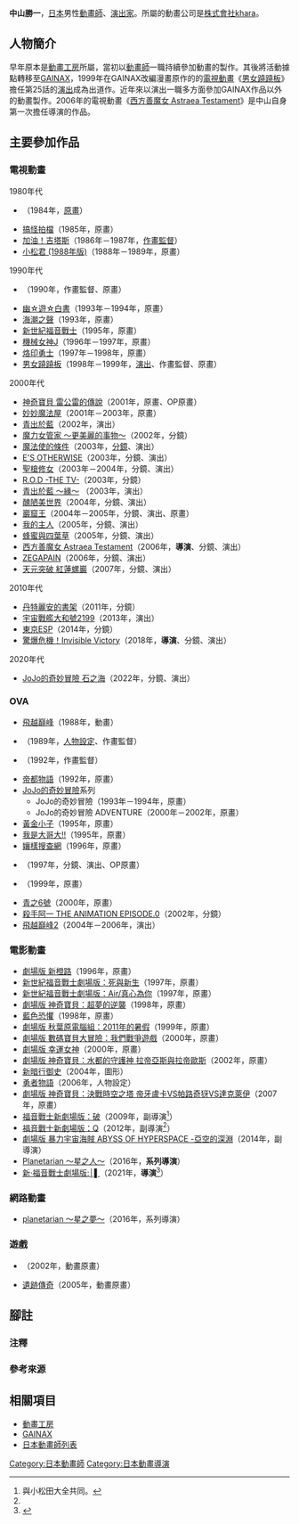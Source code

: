 {{multiple issues|
{{Notability Unreferenced|time=2016-11-12T10:25:47+00:00}}
{{Primarysources|time=2016-11-12T10:25:47+00:00}}
{{refimprove|time=2016-11-12T10:25:47+00:00}}
}}
{{noteTA|G1=Anime}}
{{Japanese|japanese=中山 勝一|kana=なかやま かついち|romaji=Nakayama Katsuichi}}
'''中山勝一'''{{bd|||}}，[[日本|日本]]男性[[動畫師|動畫師]]、[[戲劇|演出家]]。所屬的動畫公司是[[Khara|株式會社khara]]。

== 人物簡介 ==
早年原本是[[動畫工房|動畫工房]]所屬，當初以[[動畫師|動畫師]]一職持續參加動畫的製作。其後將活動據點轉移至[[GAINAX|GAINAX]]，1999年在GAINAX改編漫畫原作的的[[電視動畫|電視動畫]]《[[男女蹺蹺板|男女蹺蹺板]]》擔任第25話的[[戲劇|演出]]成為出道作。近年來以演出一職多方面參加GAINAX作品以外的動畫製作。2006年的電視動畫《[[西方善魔女|西方善魔女 Astraea Testament]]》是中山自身第一次擔任導演的作品。

== 主要參加作品 ==
=== 電視動畫 ===
; 1980年代
* {{link-ja|超攻速加爾比昂|超攻速ガルビオン}}（1984年，[[原畫|原畫]]）
* [[搞怪拍檔|搞怪拍檔]]（1985年，原畫）
* [[加油！吉塔斯|加油！吉塔斯]]（1986年－1987年，[[作畫監督|作畫監督]]）
* [[阿松_(漫畫)|小松君 (1988年版)]]（1988年－1989年，原畫）

; 1990年代
* {{link-ja|平成天才老爹|平成天才バカボン}}（1990年，作畫監督、原畫）
* [[幽遊白書|幽☆遊☆白書]]（1993年－1994年，原畫）
* [[海潮之聲|海潮之聲]]（1993年，原畫）
* [[新世紀福音戰士|新世紀福音戰士]]（1995年，原畫）
* [[機械女神|機械女神J]]（1996年－1997年，原畫）
* [[烙印勇士|烙印勇士]]（1997年－1998年，原畫）　
* [[男女蹺蹺板|男女蹺蹺板]]（1998年－1999年，[[戲劇|演出]]、作畫監督、原畫）

; 2000年代
* [[神奇寶貝_雷公雷的傳說|神奇寶貝 雷公雷的傳說]]（2001年，原畫、OP原畫）
* [[妙妙魔法屋|妙妙魔法屋]]（2001年－2003年，原畫）
* [[青出於藍_(漫畫)|青出於藍]]（2002年，演出）
* [[魔力女管家|魔力女管家 ～更美麗的事物～]]（2002年，分鏡）
* [[魔法使的條件|魔法使的條件]]（2003年，[[分鏡|分鏡]]、演出）
* [[星際少年隊|E'S OTHERWISE]]（2003年，分鏡、演出）
* [[聖槍修女|聖槍修女]]（2003年－2004年，分鏡、演出）
* [[R.O.D_-THE_TV-|R.O.D -THE TV-]]（2003年，分鏡）
* [[青出於藍_(漫畫)|青出於藍 ～緣～]] （2003年，演出）
* [[醜陋美世界|醜陋美世界]]（2004年，分鏡、演出）
* [[巖窟王|巖窟王]]（2004年－2005年，分鏡、演出、原畫）
* [[我的主人|我的主人]]（2005年，分鏡、演出）
* [[蜂蜜與四葉草|蜂蜜與四葉草]]（2005年，分鏡、演出）
* [[西方善魔女|西方善魔女 Astraea Testament]]（2006年，'''導演'''、分鏡、演出）
* [[ZEGAPAIN|ZEGAPAIN]]（2006年，分鏡、演出）
* [[天元突破_紅蓮螺巖|天元突破 紅蓮螺巖]]（2007年，分鏡、演出）

; 2010年代
* [[丹特麗安的書架|丹特麗安的書架]]（2011年，分鏡）
* [[宇宙戰艦大和號2199|宇宙戰艦大和號2199]]（2013年，演出）
* [[東京ESP|東京ESP]]（2014年，分鏡）
* [[驚爆危機#驚爆危機！Invisible_Victory|驚爆危機！Invisible Victory]]（2018年，'''導演'''、分鏡、演出）

; 2020年代
* [[JoJo的奇妙冒險_(電視動畫)|JoJo的奇妙冒險 石之海]]（2022年，分鏡、演出）

=== OVA ===
* [[飛越巔峰|飛越巔峰]]（1988年，動畫）
* {{link-ja|紅牙|紅い牙|紅牙 Blue Sonnet}}（1989年，[[人物設計|人物設定]]、作畫監督）
* {{lang|ja|[[阿松_(漫畫)|バカボンおそ松のカレーをたずねて三千里]]}}（1992年，作畫監督）
* [[帝都物語|帝都物語]]（1992年，原畫）
* [[JoJo的奇妙冒險|JoJo的奇妙冒險]]系列
** JoJo的奇妙冒險（1993年－1994年，原畫）
** JoJo的奇妙冒險 ADVENTURE（2000年－2002年，原畫）
* [[黃金小子|黃金小子]]（1995年，原畫）
* [[我是大哥大!!|我是大哥大!!]]（1995年，原畫）
* [[孃樣搜查網|孃樣搜查網]]（1996年，原畫）
* {{link-ja|魔法王國的俏皮小公主|でたとこプリンセス}}（1997年，分鏡、演出、OP原畫）
* {{link-ja|星際迷航俏女郎|てなもんやボイジャーズ}}（1999年，原畫）
* [[青之6號|青之6號]]（2000年，原畫）
* [[殺手阿一|殺手阿一 THE ANIMATION EPISODE.0]]（2002年，分鏡）
* [[飛越巔峰2|飛越巔峰2]]（2004年－2006年，演出）

=== 電影動畫 ===
* [[橙路|劇場版 新橙路]]（1996年，原畫）
* [[新世紀福音戰士劇場版：死與新生|新世紀福音戰士劇場版：死與新生]]（1997年，原畫）
* [[新世紀福音戰士劇場版：Air/真心為你|新世紀福音戰士劇場版：Air/真心為你]]（1997年，原畫）
* [[神奇寶貝劇場版：超夢的逆襲|劇場版 神奇寶貝：超夢的逆襲]]（1998年，原畫）
* [[藍色恐懼|藍色恐懼]]（1998年，原畫）
* [[秋葉原電腦組|劇場版 秋葉原電腦組：2011年的暑假]]（1999年，原畫）
* [[數碼寶貝大冒險#劇場版|劇場版 數碼寶貝大冒險：我們戰爭遊戲]]（2000年，原畫）
* [[幸運女神#劇場版|劇場版 幸運女神]]（2000年，原畫）
* [[神奇寶貝劇場版：水都的守護神_拉帝亞斯與拉帝歐斯|劇場版 神奇寶貝：水都的守護神 拉帝亞斯與拉帝歐斯]]（2002年，原畫）
* [[新暗行御史|新暗行御史]]（2004年，圖形）
* [[勇者物語|勇者物語]]（2006年，人物設定）
* [[神奇寶貝劇場版：決戰時空之塔_帝牙盧卡VS帕路奇犽VS達克萊伊|劇場版 神奇寶貝：決戰時空之塔 帝牙盧卡VS帕路奇犽VS達克萊伊]]（2007年，原畫）
* [[福音戰士新劇場版：破|福音戰士新劇場版：破]]（2009年，副導演<ref group="注" name="eva">與小松田大全共同。</ref>）
* [[福音戰士新劇場版：Q|福音戰士新劇場版：Q]]（2012年，副導演<ref group="注" name="eva" />）
* [[迷你裙宇宙海賊#劇場版|劇場版 暴力宇宙海賊 ABYSS OF HYPERSPACE -亞空的深淵]]（2014年，副導演）
* [[Planetarian～星之人～|Planetarian ～星之人～]]（2016年，'''系列導演'''）
* [[新世紀福音戰士新劇場版：終|新·福音戰士劇場版:│▌]]（2021年，'''導演'''<ref>{{cite web|url=https://www.evangelion.co.jp/final.html|title=製作人員|work=新·福音戰士劇場版|publisher=|accessdate=2020-04-20|language=ja|archive-date=2021-01-14|archive-url=https://web.archive.org/web/20210114114426/https://www.evangelion.co.jp/final.html|dead-url=no}}</ref>）

=== 網路動畫 ===
* [[星之夢#網路動畫|planetarian ～星之夢～]]（2016年，系列導演）

=== 遊戲 ===
* {{link-ja|WILD ARMS Advanced 3rd|ワイルドアームズ アドヴァンスドサード}}（2002年，動畫原畫）
* [[遺跡傳奇|遺跡傳奇]]（2005年，動畫原畫）

== 腳註 ==
=== 注釋 ===
{{reflist|group="注"}}

=== 參考來源 ===
{{reflist}}

== 相關項目 ==
* [[動畫工房|動畫工房]]
* [[GAINAX|GAINAX]]
* [[日本動畫師列表|日本動畫師列表]]

{{Authority control}}
{{DEFAULTSORT:Nakayama Katsuichi}}
[[Category:日本動畫師|Category:日本動畫師]]
[[Category:日本動畫導演|Category:日本動畫導演]]